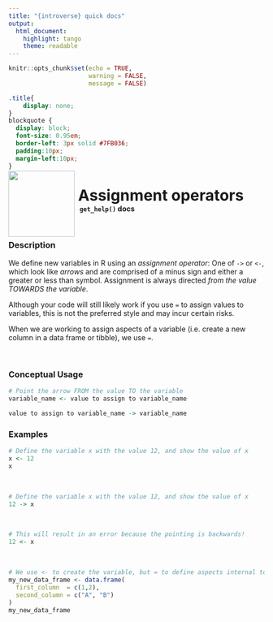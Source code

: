 ```yaml
---
title: "{introverse} quick docs"
output: 
  html_document:
    highlight: tango
    theme: readable
---
```



```r
knitr::opts_chunk$set(echo = TRUE, 
                      warning = FALSE, 
                      message = FALSE)
```

```css
.title{
    display: none;
}
blockquote {
  display: block;
  font-size: 0.95em;
  border-left: 3px solid #7FB036;
  padding:10px;
  margin-left:10px;
}
```

<div>
<br>
 <img src = "logo.png" style = "float:left;height:130px;margin-top:-30px;">
 <span style = "font-weight:bold;font-size:30px;"> 
  &nbsp;Assignment operators
 </span>
 <br>
 <b>&nbsp;&nbsp;&nbsp;<code>get_help()</code> docs</b>
</div>
<br>

### Description

We define new variables in R using an _assignment operator_: One of `->` or `<-`, which look like _arrows_ and are comprised of a minus sign and either a greater or less than symbol. Assignment is always directed _from the value TOWARDS the variable_.

Although your code will still likely work if you use `=` to assign values to variables, this is not the preferred style and may incur certain risks.

When we are working to assign aspects of a variable (i.e. create a new column in a data frame or tibble), we use `=`.

<br>

### Conceptual Usage

```r
# Point the arrow FROM the value TO the variable
variable_name <- value to assign to variable_name

value to assign to variable_name -> variable_name
```
### Examples


```r
# Define the variable x with the value 12, and show the value of x
x <- 12
x
```

<br>

```r
# Define the variable x with the value 12, and show the value of x
12 -> x
```

<br>

```r
# This will result in an error because the pointing is backwards!
12 <- x
```

<br>

```r
# We use <- to create the variable, but = to define aspects internal to the variable
my_new_data_frame <- data.frame(
  first_column  = c(1,2),
  second_column = c("A", "B")
)
my_new_data_frame
```
